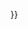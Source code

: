 <noinclude>{{AutoTemplateDoc}}</noinclude>{{Expand French<includeonly>{{subst:#ifeq:{{{1|+}}}|{{{1|-}}}|{{subst:!}}{{{1}}}}}{{subst:#ifeq:{{{2|+}}}|{{{2|-}}}|{{subst:!}}{{{2}}}}}{{subst:#ifeq:{{{content|+}}}|{{{content|-}}}|{{subst:!}}content={{{content}}}}}</includeonly>|time={{<includeonly>subst:</includeonly>#time:c}}}}